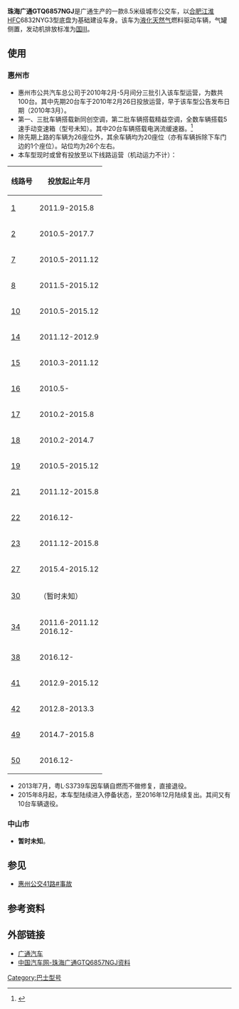 {{Infobox Automobile
| image          = [[File:惠州公交1路•GTQ6857NGJ.jpg|300px]]
| name           = 珠海广通GTQ6857NGJ<br />Granton GTQ6857NGJ
| aka            = 
| manufacturer   = [[广通|广通]]
| parent_company = 
| assembly       = {{CHN}}[[广东省|广东省]][[珠海市|珠海市]]
| production     = 2010年
| predecessor    = 
| successor      = [[珠海广通GTQ6857N4GJ|珠海广通GTQ6857N4GJ]]
| class          = 城市公交车
| layout         = 
| platform       = 
| body_style     = 单层双门公共汽车
| engine         = [[玉柴国际|玉柴]]YC4G180N-30天然气发动机
| transmission   = 5速手动
| wheelbase      = 3900mm
| length         = 8548mm
| width          = 2500mm
| height         = 3140mm（含空调）<br />2950mm（无空调）
| weight         = 8600kg
| ftrack         = 
| rtrack         = 
| fuel_economy   = 
| fuel_capacity  = 275L
| related        = 
| similar        = [[珠海广通GTQ6857E3GJ|珠海广通GTQ6857E3GJ]]
| designer       = 
}}

'''珠海广通GTQ6857NGJ'''是广通生产的一款8.5米级城市公交车，以[[江淮汽车|合肥江淮]]HFC6832NYG3型底盘为基础建设车身。该车为[[液化天然气|液化天然气]]燃料驱动车辆，气罐侧置，发动机排放标准为[[国三排放标准|国III]]。

== 使用 ==
=== 惠州市 ===
* 惠州市公共汽车总公司于2010年2月-5月间分三批引入该车型运营，为数共100台。其中先期20台车于2010年2月26日投放运营，早于该车型公告发布日期（2010年3月）。
* 第一、三批车辆搭载新同创空调，第二批车辆搭载精益空调，全数车辆搭载5速手动变速箱（型号未知）。其中20台车辆搭载电涡流缓速器。<ref>{{Cite web |url=http://e.hznews.com/paper/djsb/20100205/A04/2/ |title=50辆LNG公交车元宵节前“上岗”（2010年2月5日《东江时报》A04版） |access-date=2014年6月11日 |archive-url=https://web.archive.org/web/20140714143319/http://e.hznews.com/paper/djsb/20100205/A04/2/ |archive-date=2014年7月14日 |dead-url=yes }}</ref>
* 除先期上路的车辆为26座位外，其余车辆均为20座位（亦有车辆拆除下车门边的1个座位）。站位均为26个左右。
* 本车型现时或曾有投放至以下线路运营（机动运力不计）：
{| class="wikitable" cellpadding="2"
! 线路号||投放起止年月
|-
| [[惠州公交1路|1]]||2011.9-2015.8
|-
| [[惠州公交2路|2]]||2010.5-2017.7
|-
| [[惠州公交7路|7]]||2010.5-2011.12
|-
| [[惠州公交8路|8]]||2011.5-2015.12
|-
| [[惠州公交10路|10]]||2010.5-2015.12
|-
| [[惠州公交14路|14]]||2011.12-2012.9
|-
| [[惠州公交15路|15]]||2010.3-2011.12
|-
| [[惠州公交16路|16]]||2010.5-
|-
| [[惠州公交17路|17]]||2010.2-2015.8
|-
| [[惠州公交18路|18]]||2010.2-2014.7
|-
| [[惠州公交19路|19]]||2010.5-2015.12
|-
| [[惠州公交21路|21]]||2011.12-2015.8
|-
| [[惠州公交22路|22]]||2016.12-
|-
| [[惠州公交23路|23]]||2011.12-2015.8
|-
| [[惠州公交27路|27]]||2015.4-2015.12
|-
| [[惠州公交30路|30]]||（暂时未知）
|-
| [[惠州公交34路|34]]||2011.6-2011.12<br />2016.12-
|-
| [[惠州公交38路|38]]||2016.12-
|-
| [[惠州公交41路|41]]||2012.9-2015.12
|-
| [[惠州公交42路|42]]||2012.8-2013.3
|-
| [[惠州公交49路|49]]||2014.7-2015.8
|-
| [[惠州公交50路|50]]||2016.12-
|}
* 2013年7月，粤L·S3739车因车辆自燃而不做修复，直接退役。
* 2015年8月起，本车型陆续进入停备状态，至2016年12月陆续复出。其间又有10台车辆退役。

=== 中山市 ===
* '''暂时未知'''。

== 参见 ==
* [[惠州公交41路#事故|惠州公交41路#事故]]

== 参考资料 ==
{{Reflist}}

== 外部链接 ==
* [https://web.archive.org/web/20140115114542/http://www.gtbus.com/ 广通汽车]
* [http://www.chinacar.com.cn/keche/guangtong_483/GTQ6857NGJ_119508.html/ 中国汽车网-珠海广通GTQ6857NGJ资料]

[[Category:巴士型号|Category:巴士型号]]